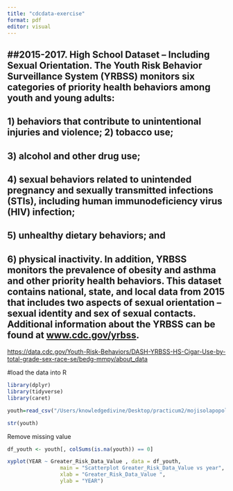```yaml
---
title: "cdcdata-exercise"
format: pdf
editor: visual
---
```


## ##2015-2017. High School Dataset – Including Sexual Orientation. The Youth Risk Behavior Surveillance System (YRBSS) monitors six categories of priority health behaviors among youth and young adults: 

## 1) behaviors that contribute to unintentional injuries and violence; 2) tobacco use; 

## 3) alcohol and other drug use; 

## 4) sexual behaviors related to unintended pregnancy and sexually transmitted infections (STIs), including human immunodeficiency virus (HIV) infection; 

## 5) unhealthy dietary behaviors; and 

## 6) physical inactivity. In addition, YRBSS monitors the prevalence of obesity and asthma and other priority health behaviors. This dataset contains national, state, and local data from 2015 that includes two aspects of sexual orientation – sexual identity and sex of sexual contacts. Additional information about the YRBSS can be found at [www.cdc.gov/yrbss](http://www.cdc.gov/yrbss).

<https://data.cdc.gov/Youth-Risk-Behaviors/DASH-YRBSS-HS-Cigar-Use-by-total-grade-sex-race-se/bedg-mmpy/about_data>

#load the data into R

```r
library(dplyr)
library(tidyverse)
library(caret)
```

```r
youth=read_csv("/Users/knowledgedivine/Desktop/practicum2/mojisolapopola-P2-portfolio/cdcdata-exercise/youth.csv")
```

```r
str(youth)

```

Remove missing value

```r
df_youth <- youth[, colSums(is.na(youth)) == 0]
```

```r
xyplot(YEAR ~ Greater_Risk_Data_Value , data = df_youth,
                 main = "Scatterplot Greater_Risk_Data_Value vs year",
                 xlab = "Greater_Risk_Data_Value ",
                 ylab = "YEAR")
```
